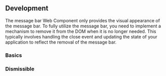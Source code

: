 
## Development

The message bar Web Component only provides the visual appearance of the message bar.
To fully utilize the message bar, you need to implement a mechanism to remove it from the DOM when it is no longer needed.
This typically involves handling the close event and updating the state of your application to reflect the removal of the message bar.

### Basics

<MessageBarPlayground height="14rem" />

### Dismissible

<MessageBarRemovalPlayground height="14rem" />

<PropsApi />
